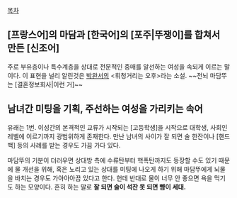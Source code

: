 [[목차]]
== [프랑스어]의 마담과 [한국어]의 [포주|뚜쟁이]를 합쳐서 만든 [신조어] ==
주로 부유층이나 특수계층을 상대로 전문적인 중매를 알선하는 여성을 속되게 이르는 말이다. 이 표현을 널리 알린것은 [[박완서]]의 <휘청거리는 오후>라는 소설.
~~전뇌 마담뚜는 [결혼정보회사|이런 거]~~

== 남녀간 미팅을 기획, 주선하는 여성을 가리키는 속어 ==
유래는 1번. 이성간의 본격적인 교류가 시작되는 [고등학생]을 시작으로 대학생, 사회인 레벨에 이르기까지 광범위하게 존재한다. 만난 남녀의 사이가 잘 되면 술 한잔이나 [핸드백] 등의 사례를 받는 경우도 가끔 가다 있다.

마담뚜의 기분이 더러우면 상대방 측에 수류탄부터 핵폭탄까지도 등장할 수도 있기 때문에 물 개선을 위해, 혹은 노리고 있는 상대를 미팅에 나오게 하기 위해 마담뚜에게 뇌물을 바치는 경우도 가아아아끔 있다고 한다. 헌데 반대로 물이 너무 안 좋으면 욕을 먹기도 하는 모양이다. 흔히 하는 말로 '''잘 되면 술이 석잔 못 되면 뺨이 세대.'''
